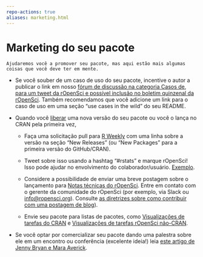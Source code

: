 ```yaml
---
repo-actions: true
aliases: marketing.html
---
```


# Marketing do seu pacote {#marketing}

```block
Ajudaremos você a promover seu pacote, mas aqui estão mais algumas coisas que você deve ter em mente.
```

- Se você souber de um caso de uso do seu pacote, incentive o autor a publicar o link em nosso [fórum de discussão na categoria Casos de](https://discuss.ropensci.org/c/usecases), [para um tweet da rOpenSci e possível inclusão no boletim quinzenal da rOpenSci](https://discuss.ropensci.org/t/about-the-usecases-category/33). Também recomendamos que você adicione um link para o caso de uso em uma seção "use cases in the wild" do seu README.

- Quando você [liberar](#releasing) uma nova versão do seu pacote ou você o lança no CRAN pela primeira vez,
  
  - Faça uma solicitação pull para [R Weekly](https://github.com/rweekly/rweekly.org) com uma linha sobre a versão na seção "New Releases" (ou "New Packages" para a primeira versão do GitHub/CRAN).
  
  - Tweet sobre isso usando a hashtag "#rstats" e marque rOpenSci! Isso pode ajudar no envolvimento do colaborador/usuário. [Exemplo](https://twitter.com/opencpu/status/1003934871830622208).
  
  - Considere a possibilidade de enviar uma breve postagem sobre o lançamento para [Notas técnicas do rOpenSci](https://ropensci.org/technotes/). Entre em contato com o gerente da comunidade do rOpenSci (por exemplo, via Slack ou [info@ropensci.org](mailto:info@ropensci.org)). Consulte [as diretrizes sobre como contribuir com uma postagem de blog](https://blogguide.ropensci.org)).
  
  - Envie seu pacote para listas de pacotes, como [Visualizações de tarefas do CRAN](https://cran.r-project.org/web/views/) e [Visualizações de tarefas rOpenSci não-CRAN](https://github.com/search?utf8=%E2%9C%93&q=user%3Aropensci+%22task+view%22&type=Repositories&ref=searchresults).

- Se você optar por comercializar seu pacote dando uma palestra sobre ele em um encontro ou conferência (excelente ideia!)
  leia [este artigo de Jenny Bryan e Mara Averick](https://www.tidyverse.org/articles/2018/07/carpe-talk/).


